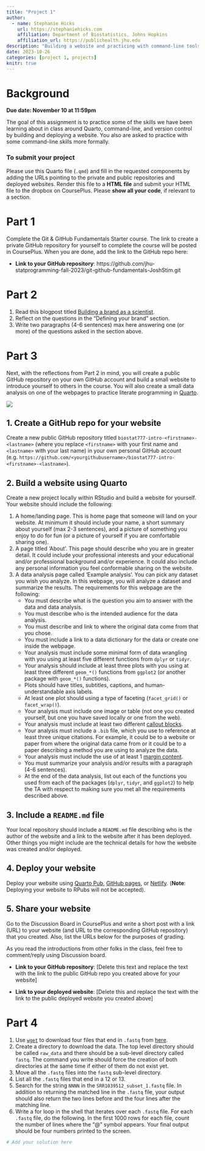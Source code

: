 ```yaml
---
title: "Project 1"
author: 
  - name: Stephanie Hicks
    url: https://stephaniehicks.com
    affiliation: Department of Biostatistics, Johns Hopkins
    affiliation_url: https://publichealth.jhu.edu
description: "Building a website and practicing with command-line tools"
date: 2023-10-26
categories: [project 1, projects]
knitr: true
---
```


# Background

**Due date: November 10 at 11:59pm**

The goal of this assignment is to practice some of the skills we have been learning about in class around Quarto, command-line, and version control by building and deploying a website. You also are asked to practice with some command-line skills more formally.

### To submit your project

Please use this Quarto file (`.qmd`) and fill in the requested components by adding the URLs pointing to the private and public repositories and deployed websites. Render this file to a **HTML file** and submit your HTML file to the dropbox on CoursePlus. Please **show all your code**, if relevant to a section.

# Part 1

Complete the Git & GitHub Fundamentals Starter course. The link to create a private GitHub repository for yourself to complete the course will be posted in CoursePlus. When you are done, add the link to the GitHub repo here:

-   **Link to your GitHub repository**: https://github.com/jhu-statprogramming-fall-2023/git-github-fundamentals-JoshStim.git

# Part 2

1.  Read this blogpost titled [Building a brand as a scientist](https://www.stephaniehicks.com/blog/building-a-brand-as-a-scientist).
2.  Reflect on the questions in the "Defining your brand" section.
3.  Write two paragraphs (4-6 sentences) max here answering one (or more) of the questions asked in the section above.

# Part 3

Next, with the reflections from Part 2 in mind, you will create a public GitHub repository on your own GitHub account and build a small website to introduce yourself to others in the course. You will also create a small data analysis on one of the webpages to practice literate programming in [Quarto](https://quarto.org).

![](../../images/quarto_schematic.png)

## 1. Create a GitHub repo for your website

Create a new public GitHub repository titled `biostat777-intro-<firstname>-<lastname>` (where you replace `<firstname>` with your first name and `<lastname>` with your last name) in your own personal GitHub account (e.g. `https://github.com/<yourgithubusername>/biostat777-intro-<firstname>-<lastname>`).

## 2. Build a website using Quarto

Create a new project locally within RStudio and build a website for yourself. Your website should include the following:

1.  A home/landing page. This is home page that someone will land on your website. At minimum it should include your name, a short summary about yourself (max 2-3 sentences), and a picture of something you enjoy to do for fun (or a picture of yourself if you are comfortable sharing one).
2.  A page titled 'About'. This page should describe who you are in greater detail. It could include your professional interests and your educational and/or professional background and/or experience. It could also include any personal information you feel conformable sharing on the website.
3.  A data analysis page called 'Example analysis'. You can pick any dataset you wish you analyze. In this webpage, you will analyze a dataset and summarize the results. The requirements for this webpage are the following:
    -   You must describe what is the question you aim to answer with the data and data analysis.
    -   You must describe who is the intended audience for the data analysis.
    -   You must describe and link to where the original data come from that you chose.
    -   You must include a link to a data dictionary for the data or create one inside the webpage.
    -   Your analysis must include some minimal form of data wrangling with you using at least five different functions from `dplyr` or `tidyr`.
    -   Your analysis should include at least three plots with you using at least three different `geom_*()` functions from `ggplot2` (or another package with `geom_*()` functions).
    -   Plots should have titles, subtitles, captions, and human-understandable axis labels.
    -   At least one plot should using a type of faceting (`facet_grid()` or `facet_wrap()`).
    -   Your analysis must include one image or table (not one you created yourself, but one you have saved locally or one from the web).
    -   Your analysis must include at least two different [callout blocks](https://quarto.org/docs/authoring/callouts.html).
    -   Your analysis must include a `.bib` file, which you use to reference at least three unique citations. For example, it could be to a website or paper from where the original data came from or it could be to a paper describing a method you are using to analyze the data.
    -   Your analysis must include the use of at least 1 [margin content](https://www.stephaniehicks.com/jhustatprogramming2023/posts/2023-10-26-build-website/#margin-content).
    -   You must summarize your analysis and/or results with a paragraph (4-6 sentences).
    -   At the end of the data analysis, list out each of the functions you used from each of the packages (`dplyr`, `tidyr`, and `ggplot2`) to help the TA with respect to making sure you met all the requirements described above.

## 3. Include a `README.md` file

Your local repository should include a `README.md` file describing who is the author of the website and a link to the website after it has been deployed. Other things you might include are the technical details for how the website was created and/or deployed.

## 4. Deploy your website

Deploy your website using [Quarto Pub](https://quarto.org/docs/publishing/quarto-pub.html), [GitHub pages](https://quarto.org/docs/publishing/github-pages.html), or [Netlify](https://quarto.org/docs/publishing/netlify.html). (**Note**: Deploying your website to RPubs will not be accepted).

## 5. Share your website

Go to the Discussion Board in CoursePlus and write a short post with a link (URL) to your website (and URL to the corresponding GitHub repository) that you created. Also, list the URLs below for the purposes of grading.

As you read the introductions from other folks in the class, feel free to comment/reply using Discussion board.

-   **Link to your GitHub repository**: \[Delete this text and replace the text with the link to the public GitHub repo you created above for your website\]

-   **Link to your deployed website**: \[Delete this and replace the text with the link to the public deployed website you created above\]

# Part 4

1.  Use [`wget`](https://www.gnu.org/software/wget) to download four files that end in `.fastq` from [here](https://github.com/stephaniehicks/jhustatprogramming2023/tree/main/data).
2.  Create a directory to download the data. The top level directory should be called `raw_data` and there should be a sub-level directory called `fastq`. The command you write should force the creation of both directories at the same time if either of them do not exist yet.
3.  Move all the `.fastq` files into the `fastq` sub-level directory.
4.  List all the `.fastq` files that end in a 12 or 13.
5.  Search for the string `NNNN` in the `SRR1039512_subset_1.fastq` file. In addition to returning the matched line in the `.fastq` file, your output should also return the two lines before and the four lines after the matching line.\
6.  Write a for loop in the shell that iterates over each `.fastq` file. For each `.fastq` file, do the following. In the first 1000 rows for each file, count the number of lines where the "\@" symbol appears. Your final output should be four numbers printed to the screen.

```bash
# Add your solution here

```

